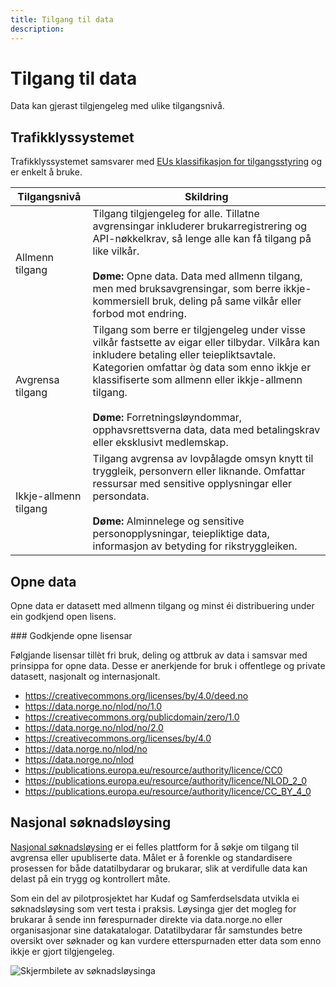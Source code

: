 ```yaml
---
title: Tilgang til data
description:
---
```


# Tilgang til data

<Ingress data-size='xs'>Data kan gjerast tilgjengeleg med ulike tilgangsnivå.</Ingress>

## Trafikklyssystemet

Trafikklyssystemet samsvarer med [EUs klassifikasjon for tilgangsstyring](https://op.europa.eu/en/web/eu-vocabularies/concept-scheme/-/resource?uri=http://publications.europa.eu/resource/authority/access-right) og er enkelt å bruke.

| Tilgangsnivå                                    | Skildring                                                                                                                                                                                                                                                                                                                                                                    |
| ----------------------------------------------- | ---------------------------------------------------------------------------------------------------------------------------------------------------------------------------------------------------------------------------------------------------------------------------------------------------------------------------------------------------------------------------- |
| <Tag data-color="success">Allmenn tilgang</Tag>      | Tilgang tilgjengeleg for alle. Tillatne avgrensingar inkluderer brukarregistrering og API-nøkkelkrav, så lenge alle kan få tilgang på like vilkår. <br /><br/> **Døme:** Opne data. Data med allmenn tilgang, men med bruksavgrensingar, som berre ikkje-kommersiell bruk, deling på same vilkår eller forbod mot endring.                                                   |
| <Tag data-color="warning">Avgrensa tilgang</Tag>     | Tilgang som berre er tilgjengeleg under visse vilkår fastsette av eigar eller tilbydar. Vilkåra kan inkludere betaling eller teiepliktsavtale. Kategorien omfattar òg data som enno ikkje er klassifiserte som allmenn eller ikkje-allmenn tilgang. <br /><br/> **Døme:** Forretningsløyndommar, opphavsrettsverna data, data med betalingskrav eller eksklusivt medlemskap. |
| <Tag data-color="danger">Ikkje-allmenn tilgang</Tag> | Tilgang avgrensa av lovpålagde omsyn knytt til tryggleik, personvern eller liknande. Omfattar ressursar med sensitive opplysningar eller persondata. <br /><br/> **Døme:** Alminnelege og sensitive personopplysningar, teiepliktige data, informasjon av betyding for rikstryggleiken.                                                                                      |

## Opne data

Opne data er datasett med allmenn tilgang og minst éi distribuering under ein godkjend open lisens.

<Alert data-color='success'>
### Godkjende opne lisensar

Følgjande lisensar tillèt fri bruk, deling og attbruk av data i samsvar med prinsippa for opne data. Desse er anerkjende for bruk i offentlege og private datasett, nasjonalt og internasjonalt.

- https://creativecommons.org/licenses/by/4.0/deed.no
- https://data.norge.no/nlod/no/1.0
- https://creativecommons.org/publicdomain/zero/1.0
- https://data.norge.no/nlod/no/2.0
- https://creativecommons.org/licenses/by/4.0
- https://data.norge.no/nlod/no
- https://data.norge.no/nlod
- https://publications.europa.eu/resource/authority/licence/CC0
- https://publications.europa.eu/resource/authority/licence/NLOD_2_0
- https://publications.europa.eu/resource/authority/licence/CC_BY_4_0
</Alert>

## Nasjonal søknadsløysing

[Nasjonal søknadsløysing](https://frontend-soknad.paas2.uninett.no/) er ei felles plattform for å søkje om tilgang til avgrensa eller upubliserte data. Målet er å forenkle og standardisere prosessen for både datatilbydarar og brukarar, slik at verdifulle data kan delast på ein trygg og kontrollert måte.

Som ein del av pilotprosjektet har Kudaf og Samferdselsdata utvikla ei søknadsløysing som vert testa i praksis. Løysinga gjer det mogleg for brukarar å sende inn førespurnader direkte via data.norge.no eller organisasjonar sine datakatalogar. Datatilbydarar får samstundes betre oversikt over søknader og kan vurdere etterspurnaden etter data som enno ikkje er gjort tilgjengeleg.

![Skjermbilete av søknadsløysinga](https://cms.fellesdatakatalog.digdir.no/uploads/Screenshot_2025_03_10_at_08_27_02_e6006bee2d.png)
